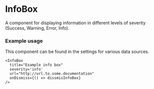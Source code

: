 
<Meta title="MDX|InfoBox" component={InfoBox} />

# InfoBox
A component for displaying information in different levels of severity (Success, Warning, Error, Info).


### Example usage
This component can be found in the settings for various data sources.


```tsx
<InfoBox
  title="Example info box"
  severity='info'
  url="http://url.to.some.documentation"
  onDismiss={() => dissmisInfoBox}
/>
```


<Props of={InfoBox} />
